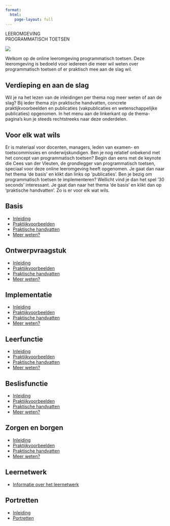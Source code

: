 ```yaml
---
format: 
  html: 
    page-layout: full
---
```


::: {.column-page}

::: {.h-15 .grid .header .text-white}

::: {.g-col-12 .g-col-md-9}

LEEROMGEVING<br>PROGRAMMATISCH TOETSEN

:::

::: {.g-col-12 .g-col-md-3}

![](images/boom.svg){.boom}

:::

:::
<!-- end title -->


<!-- ![](images/Leeromgeving.png) -->

::: {.lead}

Welkom op de online leeromgeving programmatisch toetsen. Deze leeromgeving is bedoeld voor iedereen die meer wil weten over programmatisch toetsen of er praktisch mee aan de slag wil. 

:::

::: {.grid}

<!-- remarks -->

<!-- New card --> 

::: {.g-col-12 .g-col-md-6}

::: {.card .rounded-3 .mx-auto}

::: {.card-body}

## Verdieping en aan de slag {.card-title}

::: {.card-text}

Wil je na het lezen van de inleidingen per thema nog meer weten of aan de slag? Bij ieder thema zijn praktische handvatten, concrete praktijkvoorbeelden en publicaties (vakpublicaties en wetenschappelijke publicaties) opgenomen. In het menu aan de linkerkant op de thema-pagina’s kun je steeds rechtstreeks naar deze onderdelen. 

:::

:::

:::

:::

<!-- New card --> 

::: {.g-col-12 .g-col-md-6}

::: {.card .rounded-3 .mx-auto}

::: {.card-body}

## Voor elk wat wils{.card-title}

::: {.card-text}

Er is materiaal voor docenten, managers, leden van examen- en toetscommissies en onderwijskundigen.  Ben je nog relatief onbekend met het concept van programmatisch toetsen?  Begin dan eens met de keynote die Cees van der Vleuten, de grondlegger van programmatisch toetsen, speciaal voor deze online leeromgeving heeft opgenomen. Je gaat dan naar het thema ‘de basis’ en klikt dan links op ‘publicaties’. Ben je bezig om programmatisch toetsen te implementeren? Wellicht vind je dan het spel ’30 seconds’ interessant. Je gaat dan naar het thema ‘de basis’ en klikt dan op ‘praktische handvatten’. Zo is er voor elk wat wils.

:::

:::

:::

:::

::: {.g-col-12 .g-col-md-6 .g-col-lg-4}

::: {.card .text-white .bg-primary .rounded-3 .mx-auto}

::: {.card-body}

## Basis {.card-title}

::: {.card-text}

* [Inleiding](1-basis.qmd){.link-light}
* [Praktijkvoorbeelden](1-basis-praktijk.qmd){.link-light}
* [Praktische handvatten](1-basis-handvatten.qmd){.link-light}
* [Meer weten?](1-basis-meer.qmd){.link-light}

:::

:::

:::

:::

<!-- New card --> 

::: {.g-col-12 .g-col-md-6 .g-col-lg-4}

::: {.card  .text-white .bg-primary .rounded-3 .mx-auto}

::: {.card-body}

## Ontwerpvraagstuk {.card-title}

::: {.card-text}

* [Inleiding](2-ontwerpvraagstuk.qmd){.link-light}
* [Praktijkvoorbeelden](2-ontwerpvraagstuk-praktijk.qmd){.link-light}
* [Praktische handvatten](2-ontwerpvraagstuk-handvatten.qmd){.link-light}
* [Meer weten?](2-ontwerpvraagstuk-meer.qmd){.link-light}

:::

:::

:::

:::

<!-- New card --> 

::: {.g-col-12 .g-col-md-6 .g-col-lg-4}

::: {.card  .text-white .bg-primary .rounded-3 .mx-auto}

::: {.card-body}

## Implementatie {.card-title}

::: {.card-text}

* [Inleiding](3-implementeren.qmd){.link-light}
* [Praktijkvoorbeelden](3-implementeren-praktijk.qmd){.link-light}
* [Praktische handvatten](3-implementeren-handvatten.qmd){.link-light}
* [Meer weten?](3-implementeren-meer.qmd){.link-light}

:::

:::

:::

:::

<!-- New card --> 

::: {.g-col-12 .g-col-md-6 .g-col-lg-4}

::: {.card  .text-white .bg-primary .rounded-3 .mx-auto}

::: {.card-body}

## Leerfunctie {.card-title}

::: {.card-text}

* [Inleiding](4-leerfunctie.qmd){.link-light}
* [Praktijkvoorbeelden](4-leerfunctie-praktijk.qmd){.link-light}
* [Praktische handvatten](4-leerfunctie-handvatten.qmd){.link-light}
* [Meer weten?](4-leerfunctie-meer.qmd){.link-light}

:::

:::

:::

:::

<!-- New card --> 

::: {.g-col-12 .g-col-md-6 .g-col-lg-4}

::: {.card  .text-white .bg-primary .rounded-3 .mx-auto}

::: {.card-body}

## Beslisfunctie {.card-title}

::: {.card-text}

* [Inleiding](5-beslisfunctie.qmd){.link-light}
* [Praktijkvoorbeelden](5-beslisfunctie-praktijk.qmd){.link-light}
* [Praktische handvatten](5-beslisfunctie-handvatten.qmd){.link-light}
* [Meer weten?](5-beslisfunctie-meer.qmd){.link-light}

:::

:::

:::

:::

<!-- New card --> 

::: {.g-col-12 .g-col-md-6 .g-col-lg-4}

::: {.card  .text-white .bg-primary .rounded-3 .mx-auto}

::: {.card-body}

## Zorgen en borgen {.card-title}

::: {.card-text}

* [Inleiding](6-zorgen_borgen.qmd){.link-light}
* [Praktijkvoorbeelden](6-zorgen_borgen-praktijk.qmd){.link-light}
* [Praktische handvatten](6-zorgen_borgen-handvatten.qmd){.link-light}
* [Meer weten?](6-zorgen_borgen-meer.qmd){.link-light}

:::

:::

:::

:::


<!-- New card --> 

::: {.g-col-12 .g-col-md-6 .g-col-lg-4}

::: {.card  .text-white .bg-info .rounded-3 .mx-auto .h-100}

::: {.card-body}

## Leernetwerk {.card-title}

::: {.card-text}

* [Informatie over het leernetwerk](7-leernetwerk.qmd){.link-light}

:::

:::

:::

:::


<!-- New card --> 

::: {.g-col-12 .g-col-md-6 .g-col-lg-4}

::: {.card  .text-white .bg-info .rounded-3 .mx-auto .h-100}

::: {.card-body}

## Portretten {.card-title}

::: {.card-text}

* [Inleiding](8-portretten-inleiding.qmd){.link-light}
* [Portretten](8-portretten-praktijk.qmd){.link-light}

:::

:::

:::

:::

:::
<!-- end card grid -->

::: 
<!-- end column-page -->




::: {.column-body}





<!--

> Een individuele toets heeft beperkingen, maar een programma niet

> Het geven van feedback is geen garantie voor het gebruik ervan

-->

:::

